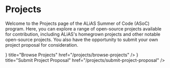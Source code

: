 
# Projects

Welcome to the Projects page of the ALiAS Summer of Code (ASoC) program.
Here, you can explore a range of open-source projects available for contribution, including ALiAS's homegrown projects and other notable open-source projects.
You also have the opportunity to submit your own project proposal for consideration.

<Cards num={2}>
  <Card
    icon={<Image src="/icons/stars.svg" alt="logo" width={24} height={24} />}
    title="Browse Projects"
    href="/projects/browse-projects"
  />
  <Card
    icon={<Image src="/icons/stars.svg" alt="logo" width={24} height={24} />}
    title="Submit Project Proposal"
    href="/projects/submit-project-proposal"
  />
</Cards>
